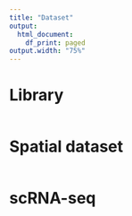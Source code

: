 ```yaml
---
title: "Dataset"
output:
  html_document:
    df_print: paged
output.width: "75%"
---
```


# Library

```r

```

# Spatial dataset

```r

```

# scRNA-seq

```r

```
